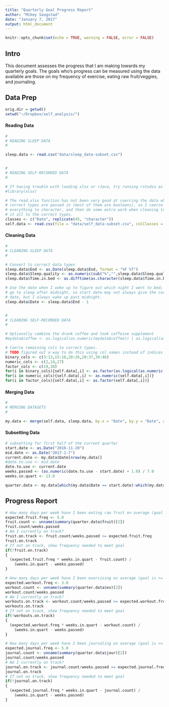 ```yaml
---
title: "Quarterly Goal Progress Report"
author: "Mikey Saugstad"
date: "January 7, 2017"
output: html_document
---
```


```r
knitr::opts_chunk$set(echo = TRUE, warning = FALSE, error = FALSE)
```
## Intro

This document assesses the progress that I am making towards my quarterly goals.
The goals who's progress can be measured using the data available are those on
my frequency of exercise, eating raw fruit/veggies, and journaling.

## Data Prep

```r
orig.dir = getwd()
setwd("~/Dropbox/self_analysis/")
```

#### Reading Data
```r
#
# READING SLEEP DATA
#

sleep.data <- read.csv("data/sleep_data-subset.csv")


#
# READING SELF-RECORDED DATA
#

# If having trouble with loading xlsx or rJava, try running rstudio as root
#library(xlsx)

# The read.xlsx function has not been very good at coercing the data when the
# correct types are passed in (most of them are booleans), so I coerce almost
# everything to character, and then do some extra work when cleaning to get
# it all to the correct types.
classes <- c("Date", replicate(45, "character"))
self.data <- read.csv(file = "data/self_data-subset.csv", colClasses = classes)
```

#### Cleaning Data
```r
#
# CLEANING SLEEP DATA
#

# Convert to correct data types
sleep.data$End <- as.Date(sleep.data$End, format = "%F %T")
sleep.data$Sleep.quality <- as.numeric(sub("%","",sleep.data$Sleep.quality))
sleep.data$Time.in.bed <- as.difftime(as.character(sleep.data$Time.in.bed), format = "%R")

# Use the date when I woke up to figure out which night I went to bed; I may
# go to sleep after midnight, so start date may not always give the correct
# date, but I always wake up past midnight.
sleep.data$Date <- sleep.data$End - 1


#
# CLEANING SELF-RECORDED DATA
#

# Optionally combine the drank coffee and took caffeine supplement
#mydata$coffee <- as.logical(as.numeric(mydata$coffee)) | as.logical(as.numeric(mydata$caffeine))

# Coerce remaining cols to correct types.
# TODO figured out a way to do this using col names instead of indices
binary_cols <- c(3:13,15:18,20:26,28:37,39:46)
numeric_cols <- c(2,14,27)
factor_cols <- c(19,38)
for(i in binary_cols){self.data[,i] <- as.factor(as.logical(as.numeric(self.data[,i])))}
for(i in numeric_cols){self.data[,i] <- as.numeric(self.data[,i])}
for(i in factor_cols){self.data[,i] <- as.factor(self.data[,i])}
```


#### Merging Data
```r
#
# MERGING DATASETS
#

my.data <- merge(self.data, sleep.data, by.x = "Date", by.y = "Date", all = TRUE)
```


#### Subsetting Data
```r
# subsetting for first half of the current quarter
start.date <- as.Date("2016-11-20")
mid.date <- as.Date("2017-1-7")
current.date <- my.data$Date[nrow(my.data)]
#date.to.use <- mid.date
date.to.use <- current.date
weeks.passed <- (as.numeric(date.to.use - start.date) + 1.0) / 7.0
weeks.in.quart <- 13.0

quarter.data <- my.data[which(my.data$Date == start.date):which(my.data$Date == date.to.use),]
```


## Progress Report
```r
# How many days per week have I been eating raw fruit on average (goal is >= 5)?
expected.fruit.freq <- 5.0
fruit.count <- unname(summary(quarter.data$fruit)[2])
fruit.count/weeks.passed
# Am I currently on track?
fruit.on.track <- fruit.count/weeks.passed >= expected.fruit.freq
fruit.on.track
# If not on track, show frequency needed to meet goal
if(!fruit.on.track)
{
  (expected.fruit.freq * weeks.in.quart - fruit.count) /
    (weeks.in.quart - weeks.passed)
}

# How many days per week have I been exercising on average (goal is >= 3)?
expected.workout.freq <- 3.0
workout.count <- unname(summary(quarter.data$ex)[2])
workout.count/weeks.passed
# Am I currently on track?
workouts.on.track <- workout.count/weeks.passed >= expected.workout.freq
workouts.on.track
# If not on track, show frequency needed to meet goal
if(!workouts.on.track)
{
  (expected.workout.freq * weeks.in.quart - workout.count) /
    (weeks.in.quart - weeks.passed)
}

# How many days per week have I been journaling on average (goal is >= 5)?
expected.journal.freq <- 5.0
journal.count <- unname(summary(quarter.data$jour)[2])
journal.count/weeks.passed
# Am I currently on track?
journal.on.track <- journal.count/weeks.passed >= expected.journal.freq
journal.on.track
# If not on track, show frequency needed to meet goal
if(!journal.on.track)
{
  (expected.journal.freq * weeks.in.quart - journal.count) /
    (weeks.in.quart - weeks.passed)
}
```